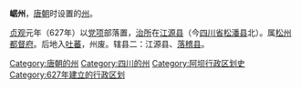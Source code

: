 '''崌州'''，[[唐朝|唐朝]]时设置的[[州|州]]。

[[貞觀_(唐朝)|贞观]]元年（627年）以[[党项|党项]]部落置，[[治所|治所]]在[[江源县_(北周)|江源县]]（今[[四川省|四川省]][[松潘县|松潘县]]北）。属[[松州都督府|松州都督府]]。后地入[[吐蕃|吐蕃]]，州废。辖县二：江源县、[[落稽县|落稽县]]。 
{{唐朝行政区划小作品}}
[[Category:唐朝的州|Category:唐朝的州]] 
[[Category:四川的州|Category:四川的州]]
[[Category:阿坝行政区划史|Category:阿坝行政区划史]] 
[[Category:627年建立的行政区划|Category:627年建立的行政区划]]
